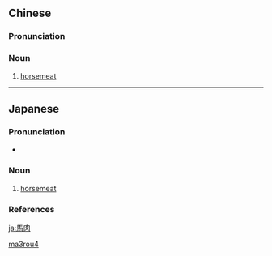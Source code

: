 {{also|马肉}}
==Chinese==
{{zh-forms|s=马肉}}

===Pronunciation===
{{zh-pron
|m=mǎròu
|cat=n
}}

===Noun===
{{zh-noun}}

# [[horsemeat]]

[[Category:zh:Meats|ma3rou4]]

----

==Japanese==
{{ja-kanjitab|ば|にく|yomi=on}}

===Pronunciation===
* {{ja-pron|yomi=o|ばにく|acc=0|acc_ref=NHK}}

===Noun===
{{ja-noun|ばにく}}

# [[horsemeat]]

===References===
<references/>

[[ja:馬肉]]